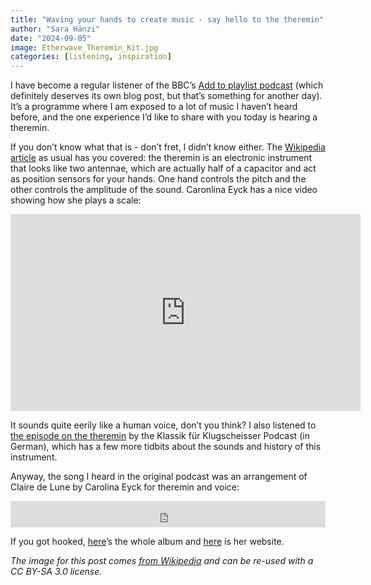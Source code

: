 ```yaml
---
title: "Waving your hands to create music - say hello to the theremin"
author: "Sara Hänzi"
date: "2024-09-05"
image: Etherwave_Theremin_Kit.jpg
categories: [listening, inspiration]
---
```


I have become a regular listener of the BBC's [Add to playlist podcast](https://www.bbc.co.uk/programmes/m00106lb) (which definitely deserves its own blog post, but that's something for another day). It's a programme where I am exposed to a lot of music I haven't heard before, and the one experience I'd like to share with you today is hearing a theremin.

If you don't know what that is - don't fret, I didn't know either. The [Wikipedia article](https://en.wikipedia.org/wiki/Theremin) as usual has you covered: the theremin is an electronic instrument that looks like two antennae, which are actually half of a capacitor and act as position sensors for your hands. One hand controls the pitch and the other controls the amplitude of the sound. Caronlina Eyck has a nice video showing how she plays a scale:

<iframe width="560" height="315" src="https://www.youtube.com/embed/0n-o71RUrQw?si=LR-17tBjzTGZzz-o" title="YouTube video player" frameborder="0" allow="accelerometer; autoplay; clipboard-write; encrypted-media; gyroscope; picture-in-picture; web-share" allowfullscreen></iframe>

It sounds quite eerily like a human voice, don't you think? I also listened to [the episode on the theremin](https://www.br.de/mediathek/podcast/klassik-fuer-klugscheisser/it-s-magic-alles-uebers-theremin/2026052) by the Klassik für Klugscheisser Podcast (in German), which has a few more tidbits about the sounds and history of this instrument.

Anyway, the song I heard in the original podcast was an arrangement of Claire de Lune by Carolina Eyck for theremin and voice:

<iframe style="border: 0; width: 100%; height: 42px;" src="https://bandcamp.com/EmbeddedPlayer/album=2823618276/size=small/bgcol=ffffff/linkcol=0687f5/track=3755930335/transparent=true/" seamless><a href="https://carolinaeyck.bandcamp.com/album/thetis-2086">Thetis 2086 by Carolina Eyck</a></iframe>

If you got hooked, [here](https://carolinaeyck.bandcamp.com/album/thetis-2086)'s the whole album and [here](https://www.carolinaeyck.com/) is her website.

*The image for this post comes [from Wikipedia](https://commons.wikimedia.org/wiki/File:Etherwave_Theremin_Kit.jpg) and can be re-used with a CC BY-SA 3.0 license.*